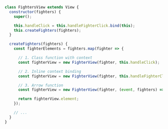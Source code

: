 ```js
class FightersView extends View {
  constructor(fighters) {
    super();

    this.handleClick = this.handleFighterClick.bind(this);
    this.createFighters(fighters);
  }

  createFighters(fighters) {
    const fighterElements = fighters.map(fighter => {

      // 1. Class function with context
      const fighterView = new FighterView(fighter, this.handleClick);

      // 2. Inline context binding
      const fighterView = new FighterView(fighter, this.handleFighterClick.bind(this));

      // 3. Arrow function
      const fighterView = new FighterView(fighter, (event, fighters) => this.handleFighterClick(event, fighters));

      return fighterView.element;
    });

    // ...
  }
}
```
